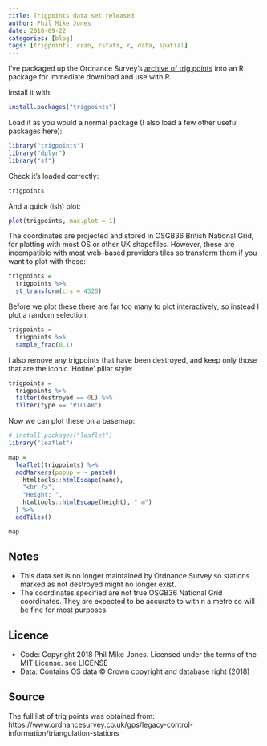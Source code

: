 ```yaml
---
title: Trigpoints data set released
author: Phil Mike Jones
date: 2018-09-22
categories: [blog]
tags: [trigpoints, cran, rstats, r, data, spatial]
---
```


I've packaged up the Ordnance Survey's [archive of trig points](https://www.ordnancesurvey.co.uk/gps/legacy-control-information/triangulation-stations) into an R package for immediate download and use with R.

Install it with:

```r
install.packages("trigpoints")
```

Load it as you would a normal package (I also load a few other useful packages here):

```r
library("trigpoints")
library("dplyr")
library("sf")
```

Check it's loaded correctly:

```r
trigpoints
```

And a quick (ish) plot:

```r
plot(trigpoints, max.plot = 1)
```

The coordinates are projected and stored in OSGB36 British National Grid, for plotting with most OS or other UK shapefiles.
However, these are incompatible with most web--based providers tiles so transform them if you want to plot with these:

```r
trigpoints =
  trigpoints %>% 
  st_transform(crs = 4326)
```

Before we plot these there are far too many to plot interactively, so instead I plot a random selection:

```r
trigpoints =
  trigpoints %>% 
  sample_frac(0.1)
```

I also remove any trigpoints that have been destroyed, and keep only those that are the iconic 'Hotine' pillar style:

```r
trigpoints =
  trigpoints %>%
  filter(destroyed == 0L) %>%
  filter(type == "PILLAR")
```

Now we can plot these on a basemap:

```r
# install.packages("leaflet")
library("leaflet")

map =
  leaflet(trigpoints) %>%
  addMarkers(popup = ~ paste0(
    htmltools::htmlEscape(name),
    "<br />",
    "Height: ",
    htmltools::htmlEscape(height), " m")
  ) %>% 
  addTiles()

map
```

## Notes

- This data set is no longer maintained by Ordnance Survey so stations marked as not destroyed might no longer exist.
- The coordinates specified are not true OSGB36 National Grid coordinates. They are expected to be accurate to within a metre so will be fine for most purposes.


## Licence

- Code: Copyright 2018 Phil Mike Jones. Licensed under the terms of the MIT License. see LICENSE
- Data: Contains OS data © Crown copyright and database right (2018)

## Source

The full list of trig points was obtained from: https://www.ordnancesurvey.co.uk/gps/legacy-control-information/triangulation-stations
